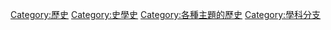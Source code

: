 [[Category:歷史|Category:歷史]]
[[Category:史學史|Category:史學史]]
[[Category:各種主題的歷史|Category:各種主題的歷史]]
[[Category:學科分支|Category:學科分支]]